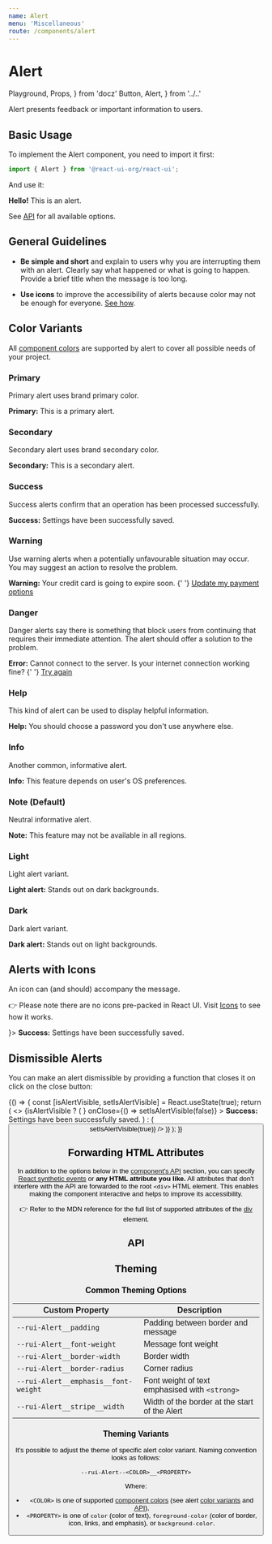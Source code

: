```yaml
---
name: Alert
menu: 'Miscellaneous'
route: /components/alert
---
```


# Alert

  Playground,
  Props,
} from 'docz'
  Button,
  Alert,
} from '../..'

Alert presents feedback or important information to users.

## Basic Usage

To implement the Alert component, you need to import it first:

```js
import { Alert } from '@react-ui-org/react-ui';
```

And use it:

<Playground>
  <Alert>
    <strong>Hello!</strong> This is an alert.
  </Alert>
</Playground>

See [API](#api) for all available options.

## General Guidelines

- **Be simple and short** and explain to users why you are interrupting them
  with an alert. Clearly say what happened or what is going to happen. Provide a
  brief title when the message is too long.

- **Use icons** to improve the accessibility of alerts because color may not be
  enough for everyone. [See how](#alerts-with-icons).

## Color Variants

All [component colors](/foundation/colors#component-colors) are supported by
alert to cover all possible needs of your project.

### Primary

Primary alert uses brand primary color.

<Playground>
  <Alert color="primary">
    <strong>Primary:</strong> This is a primary alert.
  </Alert>
</Playground>

### Secondary

Secondary alert uses brand secondary color.

<Playground>
  <Alert color="secondary">
    <strong>Secondary:</strong> This is a secondary alert.
  </Alert>
</Playground>

### Success

Success alerts confirm that an operation has been processed successfully.

<Playground>
  <Alert color="success">
    <strong>Success:</strong> Settings have been successfully saved.
  </Alert>
</Playground>

### Warning

Use warning alerts when a potentially unfavourable situation may occur. You may
suggest an action to resolve the problem.

<Playground>
  <Alert color="warning">
    <strong>Warning:</strong> Your credit card is going to expire soon.
    {' '}
    <a href="/">Update my payment options</a>
  </Alert>
</Playground>

### Danger

Danger alerts say there is something that block users from continuing that
requires their immediate attention. The alert should offer a solution to the
problem.

<Playground>
  <Alert color="danger">
    <strong>Error:</strong> Cannot connect to the server. Is your internet
    connection working fine?
    {' '}
    <a href="/">Try again</a>
  </Alert>
</Playground>

### Help

This kind of alert can be used to display helpful information.

<Playground>
  <Alert color="help">
    <strong>Help:</strong> You should choose a password you don&apos;t use
    anywhere else.
  </Alert>
</Playground>

### Info

Another common, informative alert.

<Playground>
  <Alert color="info">
    <strong>Info:</strong> This feature depends on user&apos;s OS preferences.
  </Alert>
</Playground>

### Note (Default)

Neutral informative alert.

<Playground>
  <Alert>
    <strong>Note:</strong> This feature may not be available in all regions.
  </Alert>
</Playground>

### Light

Light alert variant.

<Playground>
  <Placeholder dark>
    <Alert color="light">
      <strong>Light alert:</strong> Stands out on dark backgrounds.
    </Alert>
  </Placeholder>
</Playground>

### Dark

Dark alert variant.

<Playground>
  <Alert color="dark">
    <strong>Dark alert:</strong> Stands out on light backgrounds.
  </Alert>
</Playground>

## Alerts with Icons

An icon can (and should) accompany the message.

👉 Please note there are no icons pre-packed in React UI. Visit
[Icons](/foundation/icons) to see how it works.

<Playground>
  <Alert color="success" icon={<Icon icon="success" />}>
    <strong>Success:</strong> Settings have been successfully saved.
  </Alert>
</Playground>

## Dismissible Alerts

You can make an alert dismissible by providing a function that closes it on
click on the close button:

<Playground>
  {() => {
    const [isAlertVisible, setIsAlertVisible] = React.useState(true);
    return (
      <>
        {isAlertVisible ? (
          <Alert
            color="success"
            icon={<Icon icon="success" />}
            onClose={() => setIsAlertVisible(false)}
          >
            <strong>Success:</strong> Settings have been successfully saved.
          </Alert>
        ) : (
          <Button
            label="Bring the alert back!"
            onClick={() => setIsAlertVisible(true)}
          />
        )}
      </>
    );
  }}
</Playground>

## Forwarding HTML Attributes

In addition to the options below in the [component's API](#api) section, you
can specify [React synthetic events] or **any HTML attribute you like.** All
attributes that don't interfere with the API are forwarded to the root `<div>`
HTML element. This enables making the component interactive and helps to improve
its accessibility.

👉 Refer to the MDN reference for the full list of supported attributes of the
[div] element.

## API

<Props table of={Alert} />

## Theming

### Common Theming Options

| Custom Property                                      | Description                                                  |
|------------------------------------------------------|--------------------------------------------------------------|
| `--rui-Alert__padding`                               | Padding between border and message                           |
| `--rui-Alert__font-weight`                           | Message font weight                                          |
| `--rui-Alert__border-width`                          | Border width                                                 |
| `--rui-Alert__border-radius`                         | Corner radius                                                |
| `--rui-Alert__emphasis__font-weight`                 | Font weight of text emphasised with `<strong>`               |
| `--rui-Alert__stripe__width`                         | Width of the border at the start of the Alert                |

### Theming Variants

It's possible to adjust the theme of specific alert color variant. Naming
convention looks as follows:

`--rui-Alert--<COLOR>__<PROPERTY>`

Where:

- `<COLOR>` is one of supported
  [component colors](/foundation/colors#component-colors)
  (see alert [color variants](#color-variants) and [API](#api)),
- `<PROPERTY>` is one of `color` (color of text), `foreground-color` (color of
  border, icon, links, and emphasis), or `background-color`.

[React synthetic events]: https://reactjs.org/docs/events.html
[div]: https://developer.mozilla.org/en-US/docs/Web/HTML/Element/div#attributes
